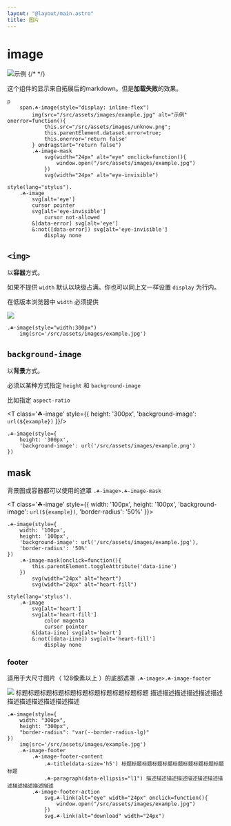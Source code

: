 ```yaml
---
layout: "@layout/main.astro"
title: 图片
---
```




# image

![示例](./../../../assets/images/example.jpg) {/* <!--不支持相对路径开发时请忽略这个404错误--> */}

这个组件的显示来自拓展后的markdown。但是**加载失败**的效果。

```pug
p
    span.☘-image(style="display: inline-flex")
        img(src="/src/assets/images/example.jpg" alt="示例" onerror=function(){
            this.src="/src/assets/images/unknow.png";
            this.parentElement.dataset.error=true;
            this.onerror='return false'
        } ondragstart="return false")
        .☘-image-mask
            svg(width="24px" alt="eye" onclick=function(){
                window.open("/src/assets/images/example.jpg")
            })
            svg(width="24px" alt="eye-invisible")

style(lang="stylus").
    .☘-image
        svg[alt='eye']
        cursor pointer
        svg[alt='eye-invisible']
            cursor not-allowed
        &[data-error] svg[alt='eye']
        &:not([data-error]) svg[alt='eye-invisible']
            display none
```

## `<img>`

以**容器**方式。

如果不提供 `width` 默认以块级占满。你也可以同上文一样设置 `display` 为行内。

在低版本浏览器中 `width` 必须提供

<T class='☘-image' style="width:300px">
    <img src={example} />
</T>

```pug
.☘-image(style="width:300px")
    img(src='/src/assets/images/example.jpg')
```

## `background-image`

以**背景**方式。

必须以某种方式指定 `height` 和 `background-image`

比如指定 `aspect-ratio`

<T class='☘-image' style={{
    height: '300px',
    'background-image': `url(${example})`
}}/>

```pug
.☘-image(style={
    height: '300px',
    'background-image': url('/src/assets/images/example.png')
})
```

## mask

背景图或容器都可以使用的遮罩 `.☘-image>.☘-image-mask`

<T class='☘-image' style={{
    width: '100px',
    height: '100px',
    'background-image': `url(${example})`,
    'border-radius': '50%'
}}>
    <T class='☘-image-mask' onclick="this.parentElement.toggleAttribute('data-iine')">
        <Icon name="interactive-button/outline/heart" alt="heart" width="24px"/>
        <Icon name="interactive-button/fill/heart-fill" alt="heart-fill" width="24px"/>
    </T>
</T>


```pug
.☘-image(style={
    width: '100px',
    height: '100px',
    'background-image': url('/src/assets/images/example.jpg'),
    'border-radius': '50%'
})
    .☘-image-mask(onclick=function(){
        this.parentElement.toggleAttribute('data-iine')
    })
        svg(width="24px" alt="heart")
        svg(width="24px" alt="heart-fill")

style(lang='stylus').
    .☘-image
        svg[alt='heart']
        svg[alt='heart-fill']
            color magenta
            cursor pointer
        &[data-iine] svg[alt='heart']
        &:not([data-iine]) svg[alt='heart-fill']
            display none
```

### footer

适用于大尺寸图片（ 128像素以上 ）的底部遮罩 `.☘-image>.☘-image-footer`

<T class='☘-image' style="width:300px;height:300px;border-radius:var(--border-radius-lg)">
    <img src={example} />
    <T class='☘-image-footer'>
        <T class="☘-image-footer-content">
            <T class="☘-title" data-size='h5'> 标题标题标题标题标题标题标题标题标题标题标题 </T>
            <T class="☘-paragraph" data-ellipsis="l1"> 描述描述描述描述描述描述描述描述描述描述描述描述 </T>
        </T>
        <T class="☘-image-footer-action">
            <Icon class={escape('☘-link')} name="interactive-button/outline/eye" alt="eye" width="24px" onclick={`
                window.open('${example}')
            `} />
            <Icon class={escape('☘-link')} name="interactive-button/outline/download" alt="download" width="24px"/>
        </T>
    </T>
</T>

```pug
.☘-image(style={
    width: "300px",
    height: "300px",
    "border-radius": "var(--border-radius-lg)"
})
    img(src='/src/assets/images/example.jpg')
    .☘-image-footer
        .☘-image-footer-content
            .☘-title(data-size='h5') 标题标题标题标题标题标题标题标题标题标题标题
            .☘-paragraph(data-ellipsis="l1") 描述描述描述描述描述描述描述描述描述描述描述描述
        .☘-image-footer-action
            svg.☘-link(alt="eye" width="24px" onclick=function(){
                window.open("/src/assets/images/example.jpg")
            })
            svg.☘-link(alt="download" width="24px")
```
